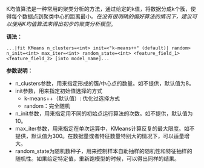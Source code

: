 K均值算法是一种常用的聚类分析的方法，通过给定的k值，将数据分成k个簇，使得每个数据点到聚类中心的距离最小。*在没有很明确的偏好算法的情况下，建议可以使用K均值算法来得出初步的聚类分析模型*。

**语法：**
```
...|fit KMeans n_clusters=<int> init=<"k-means++" (default)| random> n_init=<int> max_iter=<int> random_state=<int> <feature_field_1> <feature_field_2> [into model_name]... 
```

**参数说明：**
- n_clusters参数，用来指定形成的簇/中心点的数量。如不提供，默认值为8。
- init参数，用来指定初始值选择的方式
	+ k-means++（默认值）: 优化过选择方式
	+ random：完全随机
- n_init参数，用来指定用不同的初始点运行算法的次数。如不提供，默认值为10。
- max_iter参数，用来指定在单次运算中，KMeans计算反复的最大限度。如不提供，默认值为300。在数据量或者特征数量特别大的情况下，可以适量增大。	
- random_state为随机数种子，用来控制样本自助抽样的随机性和特征抽样的随机性。如果给定特定值，重新跑模型的时候，可以得出同样的结果。
